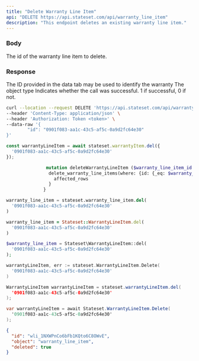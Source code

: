 ```yaml
---
title: "Delete Warranty Line Item"
api: "DELETE https://api.stateset.com/api/warranty_line_item"
description: "This endpoint deletes an existing warranty line item."
---
```


### Body

<ParamField body="id" type="string">
  The id of the warranty line item to delete.
</ParamField>

### Response

<ResponseField name="id" type="string">
  The ID provided in the data tab may be used to identify the warranty
</ResponseField>

<ResponseField name="object" type="string">
  The object type
</ResponseField>

<ResponseField name="success" type="number">
  Indicates whether the call was successful. 1 if successful, 0 if not.
</ResponseField>

<RequestExample>

```bash cURL
curl --location --request DELETE 'https://api.stateset.com/api/warranty_line_item' \
--header 'Content-Type: application/json' \
--header 'Authorization: Token <token>' \
--data-raw '{
		"id": "0901f083-aa1c-43c5-af5c-0a9d2fc64e30"
}'
```

```js Node.js
const warrantyLineItem = await stateset.warrantyItem.del({
  '0901f083-aa1c-43c5-af5c-0a9d2fc64e30'
});

```

```graphQL GraphQL
               mutation deleteWarrantyLineItem ($warranty_line_item_id: uuid!) {
                delete_warranty_line_items(where: {id: {_eq: $warranty_line_item_id}}) {
                  affected_rows
                }
              }
```

```python Python
warranty_line_item = stateset.warranty_line_item.del(
  '0901f083-aa1c-43c5-af5c-0a9d2fc64e30'
)

```

```ruby Ruby
warranty_line_item = Stateset::WarrantyLineItem.del(
  '0901f083-aa1c-43c5-af5c-0a9d2fc64e30'
)

```

```php PHP
$warranty_line_item = Stateset\WarrantyLineItem::del(
  '0901f083-aa1c-43c5-af5c-0a9d2fc64e30'
);

```

```go Golang
warrantyLineItem, err := stateset.WarrantyLineItem.Delete(
  '0901f083-aa1c-43c5-af5c-0a9d2fc64e30'
)

```

```java Java
WarrantyLineItem warrantyLineItem = stateset.warrantyLineItem.del(
  '0901f083-aa1c-43c5-af5c-0a9d2fc64e30'
);

```

```csharp C#
var warrantyLineItem = await Stateset.WarrantyLineItem.Delete(
  '0901f083-aa1c-43c5-af5c-0a9d2fc64e30'
);

```

</RequestExample>

<ResponseExample>

```json Response
{
  "id": "wli_1NXWPnCo6bFb1KQto6C8OWvE",
  "object": "warranty_line_item",
  "deleted": true
}
```

</ResponseExample>
